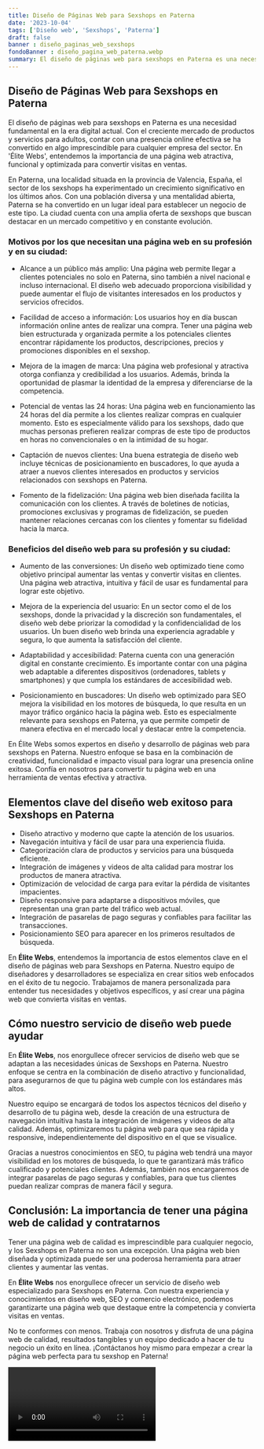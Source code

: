 ```yaml
---
title: Diseño de Páginas Web para Sexshops en Paterna
date: '2023-10-04'
tags: ['Diseño web', 'Sexshops', 'Paterna']
draft: false
banner : diseño_paginas_web_sexshops
fondoBanner : diseño_pagina_web_paterna.webp
summary: El diseño de páginas web para sexshops en Paterna es una necesidad fundamental en la era digital actual. Con el creciente mercado de productos y servicios para adultos, contar con una presencia online efectiva se ha convertido en algo imprescindible para cualquier empresa del sector. En 'Élite Webs', entendemos la importancia de una página web atractiva, funcional y optimizada para convertir visitas en ventas.
---
```


## Diseño de Páginas Web para Sexshops en Paterna

El diseño de páginas web para sexshops en Paterna es una necesidad fundamental en la era digital actual. Con el creciente mercado de productos y servicios para adultos, contar con una presencia online efectiva se ha convertido en algo imprescindible para cualquier empresa del sector. En 'Élite Webs', entendemos la importancia de una página web atractiva, funcional y optimizada para convertir visitas en ventas.

En Paterna, una localidad situada en la provincia de Valencia, España, el sector de los sexshops ha experimentado un crecimiento significativo en los últimos años. Con una población diversa y una mentalidad abierta, Paterna se ha convertido en un lugar ideal para establecer un negocio de este tipo. La ciudad cuenta con una amplia oferta de sexshops que buscan destacar en un mercado competitivo y en constante evolución. 

### Motivos por los que necesitan una página web en su profesión y en su ciudad:

- Alcance a un público más amplio: Una página web permite llegar a clientes potenciales no solo en Paterna, sino también a nivel nacional e incluso internacional. El diseño web adecuado proporciona visibilidad y puede aumentar el flujo de visitantes interesados en los productos y servicios ofrecidos.

- Facilidad de acceso a información: Los usuarios hoy en día buscan información online antes de realizar una compra. Tener una página web bien estructurada y organizada permite a los potenciales clientes encontrar rápidamente los productos, descripciones, precios y promociones disponibles en el sexshop.

- Mejora de la imagen de marca: Una página web profesional y atractiva otorga confianza y credibilidad a los usuarios. Además, brinda la oportunidad de plasmar la identidad de la empresa y diferenciarse de la competencia.

- Potencial de ventas las 24 horas: Una página web en funcionamiento las 24 horas del día permite a los clientes realizar compras en cualquier momento. Esto es especialmente válido para los sexshops, dado que muchas personas prefieren realizar compras de este tipo de productos en horas no convencionales o en la intimidad de su hogar.

- Captación de nuevos clientes: Una buena estrategia de diseño web incluye técnicas de posicionamiento en buscadores, lo que ayuda a atraer a nuevos clientes interesados en productos y servicios relacionados con sexshops en Paterna. 

- Fomento de la fidelización: Una página web bien diseñada facilita la comunicación con los clientes. A través de boletines de noticias, promociones exclusivas y programas de fidelización, se pueden mantener relaciones cercanas con los clientes y fomentar su fidelidad hacia la marca.

### Beneficios del diseño web para su profesión y su ciudad:

- Aumento de las conversiones: Un diseño web optimizado tiene como objetivo principal aumentar las ventas y convertir visitas en clientes. Una página web atractiva, intuitiva y fácil de usar es fundamental para lograr este objetivo.

- Mejora de la experiencia del usuario: En un sector como el de los sexshops, donde la privacidad y la discreción son fundamentales, el diseño web debe priorizar la comodidad y la confidencialidad de los usuarios. Un buen diseño web brinda una experiencia agradable y segura, lo que aumenta la satisfacción del cliente.

- Adaptabilidad y accesibilidad: Paterna cuenta con una generación digital en constante crecimiento. Es importante contar con una página web adaptable a diferentes dispositivos (ordenadores, tablets y smartphones) y que cumpla los estándares de accesibilidad web.

- Posicionamiento en buscadores: Un diseño web optimizado para SEO mejora la visibilidad en los motores de búsqueda, lo que resulta en un mayor tráfico orgánico hacia la página web. Esto es especialmente relevante para sexshops en Paterna, ya que permite competir de manera efectiva en el mercado local y destacar entre la competencia.

En Élite Webs somos expertos en diseño y desarrollo de páginas web para sexshops en Paterna. Nuestro enfoque se basa en la combinación de creatividad, funcionalidad e impacto visual para lograr una presencia online exitosa. Confía en nosotros para convertir tu página web en una herramienta de ventas efectiva y atractiva.

<GifSeo />

<Cta />

## Elementos clave del diseño web exitoso para Sexshops en Paterna

- Diseño atractivo y moderno que capte la atención de los usuarios.
- Navegación intuitiva y fácil de usar para una experiencia fluida.
- Categorización clara de productos y servicios para una búsqueda eficiente.
- Integración de imágenes y videos de alta calidad para mostrar los productos de manera atractiva.
- Optimización de velocidad de carga para evitar la pérdida de visitantes impacientes.
- Diseño responsive para adaptarse a dispositivos móviles, que representan una gran parte del tráfico web actual.
- Integración de pasarelas de pago seguras y confiables para facilitar las transacciones.
- Posicionamiento SEO para aparecer en los primeros resultados de búsqueda.

En **Élite Webs**, entendemos la importancia de estos elementos clave en el diseño de páginas web para Sexshops en Paterna. Nuestro equipo de diseñadores y desarrolladores se especializa en crear sitios web enfocados en el éxito de tu negocio. Trabajamos de manera personalizada para entender tus necesidades y objetivos específicos, y así crear una página web que convierta visitas en ventas.

## Cómo nuestro servicio de diseño web puede ayudar

En **Élite Webs**, nos enorgullece ofrecer servicios de diseño web que se adaptan a las necesidades únicas de Sexshops en Paterna. Nuestro enfoque se centra en la combinación de diseño atractivo y funcionalidad, para asegurarnos de que tu página web cumple con los estándares más altos.

Nuestro equipo se encargará de todos los aspectos técnicos del diseño y desarrollo de tu página web, desde la creación de una estructura de navegación intuitiva hasta la integración de imágenes y videos de alta calidad. Además, optimizaremos tu página web para que sea rápida y responsive, independientemente del dispositivo en el que se visualice.

Gracias a nuestros conocimientos en SEO, tu página web tendrá una mayor visibilidad en los motores de búsqueda, lo que te garantizará más tráfico cualificado y potenciales clientes. Además, también nos encargaremos de integrar pasarelas de pago seguras y confiables, para que tus clientes puedan realizar compras de manera fácil y segura.

## Conclusión: La importancia de tener una página web de calidad y contratarnos

Tener una página web de calidad es imprescindible para cualquier negocio, y los Sexshops en Paterna no son una excepción. Una página web bien diseñada y optimizada puede ser una poderosa herramienta para atraer clientes y aumentar las ventas.

En **Élite Webs** nos enorgullece ofrecer un servicio de diseño web especializado para Sexshops en Paterna. Con nuestra experiencia y conocimientos en diseño web, SEO y comercio electrónico, podemos garantizarte una página web que destaque entre la competencia y convierta visitas en ventas.

No te conformes con menos. Trabaja con nosotros y disfruta de una página web de calidad, resultados tangibles y un equipo dedicado a hacer de tu negocio un éxito en línea. ¡Contáctanos hoy mismo para empezar a crear la página web perfecta para tu sexshop en Paterna!

<Video />

<CtaBot job='Sexshops' city='Paterna'/>

<Gmaps query='Paterna+españa+maps' />